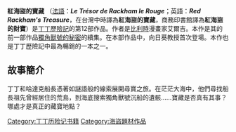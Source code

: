 {{noteTA
|1=zh-hans:埃尔热;zh-hant:艾爾吉;zh-hk:艾爾吉;zh-tw:艾爾吉;zh-mo:艾爾吉;
|2=zh-hans:阿道克;zh-hant:哈達克;zh-hk:哈達克;zh-tw:哈達克;zh-mo:哈達克;
|3=zh-hans:卡爾庫魯斯; zh-hant:圖納思
}}
'''紅海盜的寶藏''' （[[法語|法語]]：'''''Le Trésor de Rackham le Rouge'''''；英語：'''''Red Rackham's Treasure'''''，在台灣中時譯為'''紅海盜的寶藏'''，商務印書館譯為'''紅海盜的財寶'''）是[[丁丁歷險記|丁丁歷險記]]的第12部作品。作者是[[比利時|比利時]]漫畫家艾爾吉。本作是其的前一部作品[[獨角獸號的秘密|獨角獸號的秘密]]的續集。在本部作品中，向日葵教授首次登場。本作也是丁丁歷險記中最為暢銷的一本之一。

== 故事簡介 ==
丁丁和哈達克船長憑著如謎語般的線索展開尋寶之旅。在茫茫大海中，他們尋找船長祖先曾經居住的荒島，到海底搜索獨角獸號沉船的遺骸……寶藏是否真有其事？哪處才是真正的藏寶地點？

{{丁丁歷險記}}
{{DEFAULTSORT:Red Rackham's Treasure}}
[[Category:丁丁历险记书籍|Category:丁丁历险记书籍]]
[[Category:海盜題材作品|Category:海盜題材作品]]